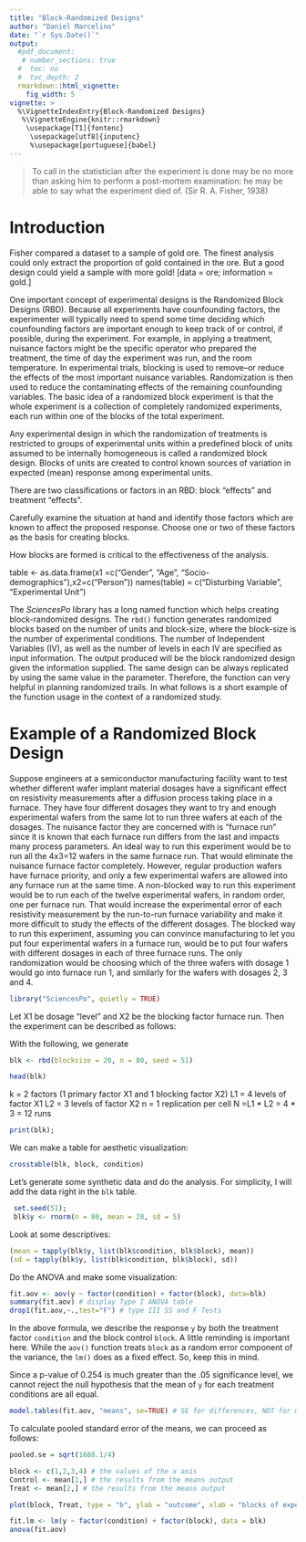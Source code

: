 ```yaml
---
title: "Block-Randomized Designs"
author: "Daniel Marcelino"
date: "`r Sys.Date()`"
output: 
  #pdf_document:
   # number_sections: true
  #  toc: no
  #  toc_depth: 2
  rmarkdown::html_vignette:
    fig_width: 5
vignette: >
  %\VignetteIndexEntry{Block-Randomized Designs}
   %\VignetteEngine{knitr::rmarkdown}
    \usepackage[T1]{fontenc}
     \usepackage[utf8]{inputenc}
     %\usepackage[portuguese]{babel}
---
```

  > To call in the statistician after the experiment is done may be no more than asking him to perform a post-mortem examination: he may be able to say what the experiment died of. (Sir R. A. Fisher, 1938)

# Introduction
Fisher compared a dataset to a sample of gold ore. The finest analysis could only extract the proportion of gold contained in the ore. But a good design could yield a sample with more gold! [data = ore;   information = gold.]


One important concept of experimental designs is the Randomized Block Designs (RBD). Because all experiments have counfounding factors, the experimenter will typically need to spend some time deciding which counfounding factors are important enough to keep track of or control, if possible, during the experiment. For example, in applying a treatment, nuisance factors might be the specific operator who prepared the treatment, the time of day the experiment was run, and the room temperature. 
In experimental trials, blocking is used to remove--or reduce the effects of  the most important nuisance variables. Randomization is then used to reduce the contaminating effects of the remaining counfounding variables.
The basic idea of a randomized block experiment is that the whole experiment is a collection of completely randomized experiments, each run within one of the blocks of the total experiment.


Any experimental design in which the randomization of treatments is restricted to groups of experimental units within a predefined block of units assumed to be internally homogeneous is called a randomized block design.   Blocks of units are created to control known sources of variation in expected (mean) response among experimental units.

There are two classifications or factors in an RBD: block “effects” and treatment “effects”.

Carefully examine the situation at hand and identify those factors which are known to affect the proposed response.
Choose one or two of these factors as the basis for creating blocks.

How blocks are formed is critical to the effectiveness of the analysis.


table <- as.data.frame(x1 =c("Gender", "Age", "Socio-demographics
"),x2=c("Person"))
names(table) = c("Disturbing Variable", "Experimental Unit")


The *SciencesPo* library has a long named function which helps creating block-randomized designs. The `rbd()` function generates randomized blocks based on the number of units \code{n} and block-size, where the block-size is the number of experimental conditions. 
The number of Independent Variables (IV), as well as the number of levels in each IV are specified as input information. The output produced will be the block randomized design given the information supplied. The same design can be always replicated by using the same value in the \code{seed} parameter. Therefore, the function can very helpful in planning randomized trails.
In what follows is a short example of the function usage in the context of a randomized study.

# Example of a Randomized Block Design

Suppose engineers at a semiconductor manufacturing facility want to test whether different wafer implant material dosages have a significant effect on resistivity measurements after a diffusion process taking place in a furnace. They have four different dosages they want to try and enough experimental wafers from the same lot to run three wafers at each of the dosages.
The nuisance factor they are concerned with is "furnace run" since it is known that each furnace run differs from the last and impacts many process parameters.
An ideal way to run this experiment would be to run all the 4x3=12 wafers in the same furnace run. That would eliminate the nuisance furnace factor completely. However, regular production wafers have furnace priority, and only a few experimental wafers are allowed into any furnace run at the same time.
A non-blocked way to run this experiment would be to run each of the twelve experimental wafers, in random order, one per furnace run. That would increase the experimental error of each resistivity measurement by the run-to-run furnace variability and make it more difficult to study the effects of the different dosages. The blocked way to run this experiment, assuming you can convince manufacturing to let you put four experimental wafers in a furnace run, would be to put four wafers with different dosages in each of three furnace runs. The only randomization would be choosing which of the three wafers with dosage 1 would go into furnace run 1, and similarly for the wafers with dosages 2, 3 and 4.


```r
library("SciencesPo", quietly = TRUE)
```

Let X1 be dosage "level" and X2 be the blocking factor furnace run. Then the experiment can be described as follows:

With the following, we generate 
```r
blk <- rbd(blocksize = 20, n = 80, seed = 51)

head(blk)
```

k = 2 factors (1 primary factor X1 and 1 blocking factor X2) 
L1 = 4 levels of factor X1 
L2 = 3 levels of factor X2 
n = 1 replication per cell 
N =L1 * L2 = 4 * 3 = 12 runs

```r
print(blk);
```


We can make a table for aesthetic visualization:

```r
crosstable(blk, block, condition)
```

Let's generate some synthetic data and do the analysis. For simplicity, I will add the data right in the `blk` table.

```r
 set.seed(51);
 blk$y <- rnorm(n = 80, mean = 20, sd = 5)
```

Look at some descriptives:
```r
(mean = tapply(blk$y, list(blk$condition, blk$block), mean))
(sd = tapply(blk$y, list(blk$condition, blk$block), sd))
```

Do the ANOVA and make some visualization:
 
```r
fit.aov <- aov(y ~ factor(condition) + factor(block), data=blk)
summary(fit.aov) # display Type I ANOVA table
drop1(fit.aov,~.,test="F") # type III SS and F Tests

```

In the above formula, we describe the response `y` by both the treatment factor `condition` and the block control `block`. A little reminding is important here. While the `aov()` function treats `block` as a random error component of the variance, the `lm()` does as a fixed effect. So, keep this in mind.

Since a p-value of 0.254 is much greater than the .05 significance level, we cannot reject the null hypothesis that the mean of `y` for each treatment conditions are all equal.

```r
model.tables(fit.aov, "means", se=TRUE) # SE for differences, NOT for means
```

To calculate pooled standard error of the means, we can proceed as follows:
```r
pooled.se = sqrt(1688.1/4)
``` 


```r
block <- c(1,2,3,4) # the values of the x axis
Control <- mean[1,] # the results from the means output
Treat <- mean[2,] # the results from the means output
```


```r
plot(block, Treat, type = "b", ylab = "outcome", xlab = "blocks of experimental conditions", ylim = c(0, 30) )

```


```r
fit.lm <- lm(y ~ factor(condition) + factor(block), data = blk)
anova(fit.aov)
```
